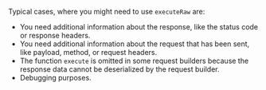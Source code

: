 Typical cases, where you might need to use `executeRaw` are:

- You need additional information about the response, like the status code or response headers.
- You need additional information about the request that has been sent, like payload, method, or request headers.
- The function `execute` is omitted in some request builders because the response data cannot be deserialized by the request builder.
- Debugging purposes.
